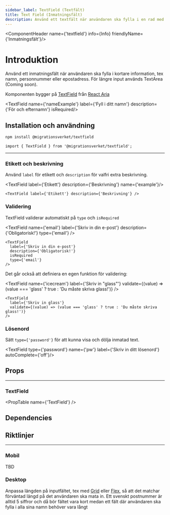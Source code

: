 ```yaml
---
sidebar_label: TextField (Textfält)
title: Text Field (Inmatningsfält)
description: Använd ett textfält när användaren ska fylla i en rad med text.
---
```



<ComponentHeader name={'textfield'} info={Info} friendlyName={'Inmatningsfält'}/>


# Introduktion

Använd ett inmatningsfält när användaren ska fylla i kortare information, tex namn, personnummer eller epostadress. För längre input används TextArea (Coming soon).

Komponenten bygger på [TextField](https://react-spectrum.adobe.com/react-aria/TextField.html) från [React Aria](https://react-spectrum.adobe.com/react-aria/index.html)


<TextField name={'nameExample'} label={'Fyll i ditt namn'} description={'För och efternamn'} isRequired/>

## Installation och användning

```bash npm2yarn
npm install @migrationsverket/textfield
```

```tsx
import { TextField } from '@migrationsverket/textfield';
```

---

### Etikett och beskrivning

Använd `label` för etikett och `description` för valfri extra beskrivning.

<TextField label={'Etikett'} description={'Beskrivning'} name={'example'}/>

```tsx
<TextField label={'Etikett'} description={'Beskrivning'} />
```

### Validering

TextField validerar automatiskt på `type` och `isRequired`

<TextField
  name={'email'}
  label={'Skriv in din e-post'}
  description={'Obligatorisk!'}
  type={'email'}
/>

```tsx wrap=true
<TextField
  label={'Skriv in din e-post'}
  description={'Obligatorisk!'}
  isRequired
  type={'email'}
/>
```

Det går också att definiera en egen funktion för validering:

<TextField
  name={'icecream'}
  label={'Skriv in "glass"'}
  validate={(value) => (value === 'glass' ? true : 'Du måste skriva glass!')}
/>

```tsx
<TextField
  label={'Skriv in glass'}
  validate={(value) => (value === 'glass' ? true : 'Du måste skriva glass!')}
/>
```

### Lösenord

Sätt `type={'password'}` för att kunna visa och dölja inmatad text.

<TextField type={'password'} name={'pw'} label={'Skriv in ditt lösenord'} autoComplete={'off'}/>

## Props

---

### TextField
<PropTable name={'TextField'} />

## Dependencies

<ComponentFooter info={Info}/>

## Riktlinjer

---



### Mobil
TBD

### Desktop
Anpassa längden på inputfältet, tex med [Grid](/components/grid) eller [Flex](/components/flex), så att det matchar förväntad längd på det användaren ska mata in. Ett svenskt postnummer är alltid 5 siffror och då bör fältet vara kort medan ett fält där användaren ska fylla i alla sina namn behöver vara långt

<Grid>
    <div style={{ gridColumn: 'span 2' }}>
          <TextField name={'nameExample'} label={'Postnummer'} /> 
    </div>
    <div style={{ gridColumn: 'span 6' }}>
          <TextField name={'nameExample'} label={'Fyll i alla dina namn'} /> 
    </div>
</Grid>

     
